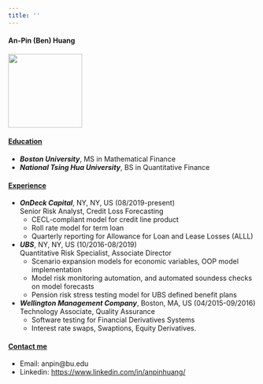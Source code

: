 ```yaml
---
title: ''
---
```


#### An-Pin (Ben) Huang
<img src="suitUp.jpeg" width="150" height="150" />
  
#### <ins>Education</ins>
* ***Boston University***, MS in Mathematical Finance
* ***National Tsing Hua University***, BS in Quantitative Finance

#### <ins>Experience</ins>
* ***OnDeck Capital***, NY, NY, US  (08/2019-present)  
  Senior Risk Analyst, Credit Loss Forecasting
  * CECL-compliant model for credit line product
  * Roll rate model for term loan
  * Quarterly reporting for Allowance for Loan and Lease Losses (ALLL)
* ***UBS***, NY, NY, US  (10/2016-08/2019)  
  Quantitative Risk Specialist, Associate Director 
  * Scenario expansion models for economic variables, OOP model implementation
  * Model risk monitoring automation, and automated soundess checks on model forecasts
  * Pension risk stress testing model for UBS defined benefit plans
 
* ***Wellington Management Company***, Boston, MA, US (04/2015-09/2016)  
  Technology Associate, Quality Assurance
  * Software testing for Financial Derivatives Systems
  * Interest rate swaps, Swaptions, Equity Derivatives.

#### <ins>Contact me</ins>
* Email: anpin@bu.edu
* Linkedin: [https://www.linkedin.com/in/anpinhuang/](https://www.linkedin.com/in/anpinhuang/)